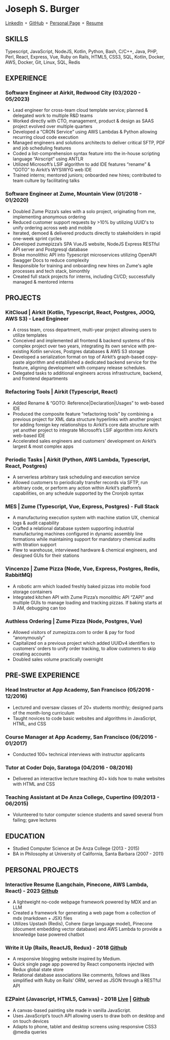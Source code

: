 # Joseph S. Burger

[LinkedIn](https://www.linkedin.com/in/burgerjoseph/) ⚬ [GitHub](https://github.com/candyapplecorn) ⚬ [Personal Page](https://candyapplecorn.github.io/portfolio/) ⚬ [Resume](/joseph_burger_resume_2023_05_16_reduced_pii.pdf)

## SKILLS

Typescript, JavaScript, NodeJS, Kotlin, Python, Bash, C/C++, Java, PHP, Perl, React, Express, Vue, Ruby on Rails, HTML5, CSS3, SQL, Kotlin, Docker, AWS, Docker, Git, Linux, SQL, Redis

## EXPERIENCE

### Software Engineer at Airkit, Redwood City (03/2020 - 05/2023)

- Lead engineer for cross-team cloud template service; planned & delegated work to multiple R&D teams
- Worked directly with CTO, management, product & design as SAAS project evolved over multiple quarters
- Developed a “CRON Service” using AWS Lambdas & Python allowing recurring cloud code execution
- Managed engineers and solutions architects to deliver critical SFTP, PDF and job scheduling features
- Coded a list-comprehension syntax feature into the in-house scripting language “Airscript” using ANTLR
- Utilized Microsoft’s LSIF algorithm to add IDE features “rename” & “GOTO” to Airkit’s WYSIWYG web IDE
- Trained interns; mentored juniors; onboarded new hires; contributed to team culture by facilitating talks

### Software Engineer at Zume, Mountain View (01/2018 - 01/2020)

- Doubled Zume Pizza’s sales with a solo project, originating from me, implementing anonymous ordering
- Reduced customer support requests by >10% by utilizing UUID's to unify ordering across web and mobile
- Iterated, demoed & delivered products directly to stakeholders in rapid one-week sprint cycles
- Developed zumepizza’s SPA VueJS website, NodeJS Express RESTful API server and Postgresql database
- Broke monolithic API into Typescript microservices utilizing OpenAPI Swagger Docs to reduce complexity
- Responsible for training and onboarding new hires on Zume's agile processes and tech stack, bimonthly
- Created full stack projects for interns, including CI/CD; successfully managed & mentored interns

## PROJECTS

### KitCloud | Airkit (Kotlin, Typescript, React, Postgres, JOOQ, AWS S3) - Lead Engineer

- A cross team, cross department, multi-year project allowing users to utilize templates
- Conceived and implemented all frontend & backend systems of this complex project over two years, integrating its own service with pre-existing Kotlin services, Postgres databases & AWS S3 storage
- Developed a serialization format on top of Airkit’s graph-based copy-paste algorithm and established a dedicated backend service for the feature, aligning development with company release schedules.
- Delegated tasks to additional engineers across infrastructure, backend, and frontend departments

### Refactoring Tools | Airkit (Typescript, React)

- Added Rename & “GOTO: Reference|Declaration|Usages” to web-based IDE
- Produced the composite feature “refactoring tools” by combining a previous project for XML data structure hyperlinks with another project for adding foreign key relationships to Airkit’s core data structure with yet another project to integrate Microsoft’s LSIF algorithm into Airkit’s web-based IDE
- Accelerated sales engineers and customers’ development on Airkit’s largest & most complex apps

### Periodic Tasks | Airkit (Python, AWS Lambda, Typescript, React, Postgres)

- A serverless arbitrary task scheduling and execution service
- Allowed customers to periodically transfer records via SFTP, run arbitrary code, or perform any action within Airkit’s platform’s capabilities, on any schedule supported by the Cronjob syntax

### MES | Zume (Typescript, Vue, Express, Postgres) - Full Stack

- A manufacturing execution system with machine station UX, chemical logs & audit capability
- Crafted a relational database system supporting industrial manufacturing machines configured in dynamic assembly line formations while maintaining support for mandatory chemical audits with titration support
- Flew to warehouse, interviewed hardware & chemical engineers, and designed GUIs for their stations

### Vincenzo | Zume Pizza (Node, Vue, Express, Postgres, Redis, RabbitMQ)

- A robotic arm which loaded freshly baked pizzas into mobile food storage containers
- Integrated kitchen API with Zume Pizza’s monolithic API “ZAPI” and multiple GUIs to manage loading and tracking pizzas. If baking starts at 3 AM, debugging can too

### Authless Ordering | Zume Pizza (Node, Postgres, Vue)

- Allowed visitors of zumepizza.com to order & pay for food “anonymously”
- Capitalized on a previous project which added UUIDv4 identifiers to customers’ orders to unify order tracking, to allow customers to skip creating accounts
- Doubled sales volume practically overnight

## PRE-SWE EXPERIENCE

### Head Instructor at App Academy, San Francisco (05/2016 - 12/2016)

- Lectured and oversaw classes of 20+ students monthly; designed parts of the month-long curriculum
- Taught novices to code basic websites and algorithms in JavaScript, HTML, and CSS

### Course Manager at App Academy, San Francisco (06/2016 - 01/2017)

- Conducted 100+ technical interviews with instructor applicants

### Tutor at Coder Dojo, Saratoga (04/2016 - 08/2016)

- Delivered an interactive lecture teaching 40+ kids how to make websites with HTML and CSS

### Teaching Assistant at De Anza College, Cupertino (09/2013 - 06/2015)

- Volunteered to tutor computer science students and saved several from failing; gave lectures

## EDUCATION

- Studied Computer Science at De Anza College (2013 - 2015)
- BA in Philosophy at University of California, Santa Barbara (2007 - 2011)

## PERSONAL PROJECTS

### Interactive Resume (Langchain, Pinecone, AWS Lambda, React) - 2023 [Github](https://github.com/yourusername/projectlink)

- A lightweight no-code webpage framework powered by MDX and an LLM
- Created a framework for generating a web page from a collection of mdx (markdown + JSX) files
- Utilizes Upstash (Redis), Cohere (large language model), Pinecone (document embedding vector database) and AWS Lambda to provide a knowledge base powered chatbot

### Write it Up (Rails, ReactJS, Redux) - 2018 [Github](https://github.com/yourusername/projectlink)

- A responsive blogging website inspired by Medium.
- Quick single page app powered by React components injected with Redux global state store
- Relational database associations like comments, follows and likes simplified with Ruby on Rails’ ORM, served as JSON through a RESTful API

### EZPaint (Javascript, HTML5, Canvas) - 2018 [Live](https://yourwebsite.com) | [Github](https://github.com/yourusername/projectlink)

- A canvas-based painting site made in vanilla JavaScript.
- Uses JavaScript’s touch API allowing users to draw both on desktop and on touch devices
- Adapts to phone, tablet and desktop screens using responsive CSS3 @media queries
